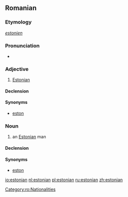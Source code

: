 {{also|Estonian}}
==Romanian==

===Etymology===
{{etyl|fr|ro}} ''[[estonien]]''

===Pronunciation===
* {{IPA|[e.sto.ni'an]|lang=ro}}

===Adjective===
{{ro-adj|4}}

# [[Estonian]]

====Declension====
{{ro-adj-4|mpl=estonieni|fpl=estoniene}}

====Synonyms====
* [[eston]]

===Noun===
{{ro-noun-old|gend=m|pl=estonieni|f=estoniană}}

# an [[Estonian]] man

====Declension====
{{ro-noun-m|pl=estonieni}}

====Synonyms====
* [[eston]]

[[Category:ro:Nationalities]]

[[io:estonian]]
[[nl:estonian]]
[[pl:estonian]]
[[ru:estonian]]
[[zh:estonian]]
